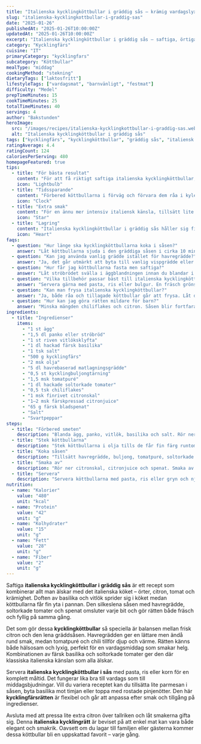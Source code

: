 ```yaml
---
title: "Italienska kycklingköttbullar i gräddig sås – krämig vardagslyx"
slug: "italienska-kycklingkottbullar-i-graddig-sas"
date: "2025-01-26"
publishedAt: "2025-01-26T10:00:00Z"
updatedAt: "2025-01-26T10:00:00Z"
excerpt: "Italienska kycklingköttbullar i gräddig sås – saftiga, örtiga och krämiga med soltorkade tomater, citron och basilika. En snabb vardagsfavorit med smak av Italien!"
category: "Kycklingfärs"
cuisine: "IT"
primaryCategory: "kycklingfars"
subcategory: "Köttbullar"
mealType: "middag"
cookingMethod: "stekning"
dietaryTags: ["laktosfritt"]
lifestyleTags: ["vardagsmat", "barnvänligt", "festmat"]
difficulty: "Medel"
prepTimeMinutes: 15
cookTimeMinutes: 25
totalTimeMinutes: 40
servings: 4
author: "Bakstunden"
heroImage:
  src: "/images/recipes/italienska-kycklingkottbullar-i-graddig-sas.webp"
  alt: "Italienska kycklingköttbullar i gräddig sås"
tags: ["kycklingfärs", "kycklingköttbullar", "gräddig sås", "italiensk mat", "middag"]
ratingAverage: 4.4
ratingCount: 124
caloriesPerServing: 480
homepageFeatured: true
tips:
  - title: "För bästa resultat"
    content: "För att få riktigt saftiga italienska kycklingköttbullar, blanda inte smeten för hårt – det gör dem kompakta. Låt ströbrödet svälla ordentligt i äggblandningen innan du rör ner färsen. Använd färsk basilika för arom och rivet citronskal för friskhet. När du bryner köttbullarna, ge dem en gyllene yta innan du låter dem sjuda i den gräddiga såsen – då blir smaken perfekt balanserad."
    icon: "Lightbulb"
  - title: "Tidssparande"
    content: "Förbered köttbullarna i förväg och förvara dem råa i kylen upp till ett dygn. Då går middagen snabbt att laga. Du kan också steka dem i ugn på 225 °C i cirka 10 minuter om du vill slippa stå vid spisen. När det är dags att äta, låt köttbullarna sjuda i den krämiga såsen – resultatet blir lika gott och du sparar tid i vardagen."
    icon: "Clock"
  - title: "Extra smak"
    content: "För en ännu mer intensiv italiensk känsla, tillsätt lite riven parmesan i såsen och toppa med färsk basilika vid servering. Vill du ha hetta? Strö över extra chiliflakes eller använd en nypa cayenne. De soltorkade tomaterna ger sötma, medan citronen balanserar gräddigheten – en kombination som lyfter dessa kycklingköttbullar till nästa nivå."
    icon: "Star"
  - title: "Lagring"
    content: "Italienska kycklingköttbullar i gräddig sås håller sig fina i kylen i upp till 3 dagar. Förvara i lufttät burk och värm försiktigt på låg värme. Såsen kan tjockna något – späd med lite havregrädde eller vatten vid uppvärmning. Rätten går även bra att frysa i upp till 2 månader, perfekt att ta fram till snabba vardagsmiddagar."
    icon: "Heart"
faqs:
  - question: "Hur länge ska kycklingköttbullarna koka i såsen?"
    answer: "Låt köttbullarna sjuda i den gräddiga såsen i cirka 10 minuter. Då blir de saftiga och hinner ta åt sig av alla smaker utan att bli torra."
  - question: "Kan jag använda vanlig grädde istället för havregrädde?"
    answer: "Ja, det går utmärkt att byta till vanlig vispgrädde eller matlagningsgrädde. Smaken blir fylligare, men konsistensen densamma."
  - question: "Hur får jag köttbullarna fasta men saftiga?"
    answer: "Låt ströbrödet svälla i äggblandningen innan du blandar i färsen, och arbeta inte smeten för mycket. Då håller de formen men blir luftiga."
  - question: "Vilka tillbehör passar bäst till italienska kycklingköttbullar?"
    answer: "Servera gärna med pasta, ris eller bulgur. En fräsch grönsallad eller ugnsrostade grönsaker passar också perfekt till den krämiga såsen."
  - question: "Kan man frysa italienska kycklingköttbullar?"
    answer: "Ja, både råa och tillagade köttbullar går att frysa. Låt dem svalna, frys in i portionsstorlek och tina långsamt i kyl före uppvärmning."
  - question: "Hur kan jag göra rätten mildare för barn?"
    answer: "Minska mängden chiliflakes och citron. Såsen blir fortfarande smakrik tack vare basilika och soltorkade tomater – perfekt för hela familjen."
ingredients:
  - title: "Ingredienser"
    items:
      - "1 st ägg"
      - "1,5 dl panko eller ströbröd"
      - "1 st riven vitlöksklyfta"
      - "1 dl hackad färsk basilika"
      - "1 tsk salt"
      - "500 g kycklingfärs"
      - "2 msk olja"
      - "5 dl havrebaserad matlagningsgrädde"
      - "0,5 st kycklingbuljongtärning"
      - "1,5 msk tomatpuré"
      - "1 dl hackade soltorkade tomater"
      - "0,5 tsk chiliflakes"
      - "1 msk finrivet citronskal"
      - "1–2 msk färskpressad citronjuice"
      - "65 g färsk bladspenat"
      - "Salt"
      - "Svartpeppar"
steps:
  - title: "Förbered smeten"
    description: "Blanda ägg, panko, vitlök, basilika och salt. Rör ner kycklingfärsen och forma till cirka 25 köttbullar."
  - title: "Stek köttbullarna"
    description: "Stek köttbullarna i olja tills de får fin färg runtom, cirka 5 minuter."
  - title: "Koka såsen"
    description: "Tillsätt havregrädde, buljong, tomatpuré, soltorkade tomater och chiliflakes. Låt sjuda i 5–10 minuter."
  - title: "Smaka av"
    description: "Rör ner citronskal, citronjuice och spenat. Smaka av med salt och peppar."
  - title: "Servera"
    description: "Servera köttbullarna med pasta, ris eller gryn och njut av den krämiga såsen."
nutrition:
  - name: "Kalorier"
    value: "480"
    unit: "kcal"
  - name: "Protein"
    value: "42"
    unit: "g"
  - name: "Kolhydrater"
    value: "15"
    unit: "g"
  - name: "Fett"
    value: "28"
    unit: "g"
  - name: "Fiber"
    value: "2"
    unit: "g"
---
```


Saftiga **italienska kycklingköttbullar i gräddig sås** är ett recept som kombinerar allt man älskar med det italienska köket – örter, citron, tomat och krämighet. Doften av basilika och vitlök sprider sig i köket medan köttbullarna får fin yta i pannan. Den silkeslena såsen med havregrädde, soltorkade tomater och spenat omsluter varje bit och gör rätten både fräsch och fyllig på samma gång.

Det som gör dessa **kycklingköttbullar** så speciella är balansen mellan frisk citron och den lena gräddsåsen. Havregrädden ger en lättare men ändå rund smak, medan tomatpuré och chili tillför djup och värme. Rätten känns både hälsosam och lyxig, perfekt för en vardagsmiddag som smakar helg. Kombinationen av färsk basilika och soltorkade tomater ger den där klassiska italienska känslan som alla älskar.

Servera **italienska kycklingköttbullar i sås** med pasta, ris eller korn för en komplett måltid. Det fungerar lika bra till vardags som till middagsbjudningar. Vill du variera receptet kan du tillsätta lite parmesan i såsen, byta basilika mot timjan eller toppa med rostade pinjenötter. Den här **kycklingfärsrätten** är flexibel och går att anpassa efter smak och tillgång på ingredienser.

Avsluta med att pressa lite extra citron över tallriken och låt smakerna gifta sig. Denna **italienska kycklingrätt** är beviset på att enkel mat kan vara både elegant och smakrik. Oavsett om du lagar till familjen eller gästerna kommer dessa köttbullar bli en uppskattad favorit – varje gång.
